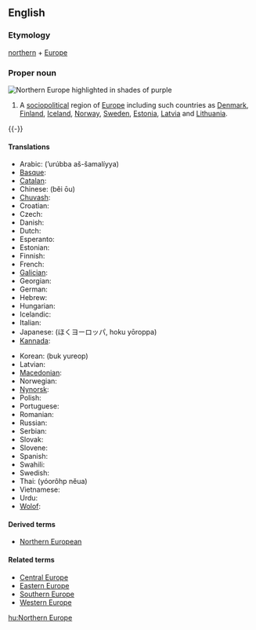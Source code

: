 ==English==
{{wikipedia}}

===Etymology===
[[northern]] + [[Europe]]

===Proper noun===
[[Image:Europe-septentrionale.png|thumb|right|Northern Europe highlighted in shades of purple]]
{{en-proper noun|sg=[[northern|Northern]] [[Europe]]}}

# A [[sociopolitical]] region of [[Europe]] including such countries as [[Denmark]], [[Finland]], [[Iceland]], [[Norway]],  [[Sweden]], [[Estonia]], [[Latvia]] and [[Lithuania]].

{{-}}

====Translations====
{{trans-top|Northern Europe}}
* Arabic: {{t|ar|أوروبا الشمالية}} (’urúbba aš-šamalíyya) {{f}}
* [[Basque]]: {{t|eu|Iparraldeko Europa}}
* [[Catalan]]: {{t|ca|Europa del Nord}}
* Chinese: {{zh-ts|北歐|北欧}} (běi ōu)
* [[Chuvash]]: {{t|cv|Çурçĕр Европа}}
* Croatian: {{t|hr|Sjeverna Europa|f}}
* Czech: {{t|cs|Severní Evropa}}
* Danish: {{t|da|Nordeuropa}}
* Dutch: {{t|nl|Noord-Europa}}
* Esperanto: {{t|eo|Nord-Eŭropo}}
* Estonian: {{t|et|Põhja-Euroopa}}
* Finnish: {{t|fi|Pohjois-Eurooppa}}
* French: {{t|fr|Europe du Nord|f}}
* [[Galician]]: {{t|gl|Europa do norte|f}}
* Georgian: {{t|ka|ჩრდილოეთი ევროპა|tr=črdiloet‘i evropa}}
* German: {{t|de|Nordeuropa|n}}
* Hebrew: {{t|he|צפון אירופה}} {{g|Hebrew}}
* Hungarian: {{t|hu|Észak-Európa}}
* Icelandic: {{t|is|Norður-Evrópa}}
* Italian: {{t|it|Europa settentrionale|f}}
* Japanese: {{t|ja|北ヨーロッパ}} (ほくヨーロッパ, hoku yōroppa)
* [[Kannada]]: {{t|kn|ಉತ್ತರ ಯುರೋಪ್}}
{{trans-mid}}
* Korean: {{t|ko|북유럽}} (buk yureop)
* Latvian: {{t|lv|Ziemeļeiropa}}
* [[Macedonian]]: {{t|mk|Северна Европа|tr=Severna Evropa|f}}
* Norwegian: {{t|no|Nord-Europa}}
* [[Nynorsk]]: {{t|nn|Nord-Europa}}
* Polish: {{t|pl|Europa Północna|f}}
* Portuguese: {{t|pt|Europa setentrional|f}}
* Romanian: {{t|ro|Europa de Nord|f}}
* Russian: {{t|ru|Северная Европа|f|tr=Sévernaja Jevrópa}}
* Serbian: {{t|sr|Северна Европа|tr=Severna Evropa|f}}
* Slovak: {{t|sk|Severná Európa|f}}
* Slovene: {{t|sl|Severna Evropa|f}}
* Spanish: {{t|es|Europa del Norte|f}}
* Swahili: {{t|sw|Ulaya ya Kazkazini}}
* Swedish: {{t|sv|Nordeuropa}} {{c}}
* Thai: {{t|th|ยุโรปเหนือ}} (yóorôhp nĕua)
* Vietnamese: {{t|vi|Bắc Âu}}
* Urdu: {{t|ur|شمالی یورپ}}
* [[Wolof]]: {{t|wo|Bëj-gànnaaru Tugal}}
{{trans-bot}}

====Derived terms====
* [[Northern European]]

====Related terms====
* [[Central Europe]]
* [[Eastern Europe]]
* [[Southern Europe]]
* [[Western Europe]]

[[hu:Northern Europe]]